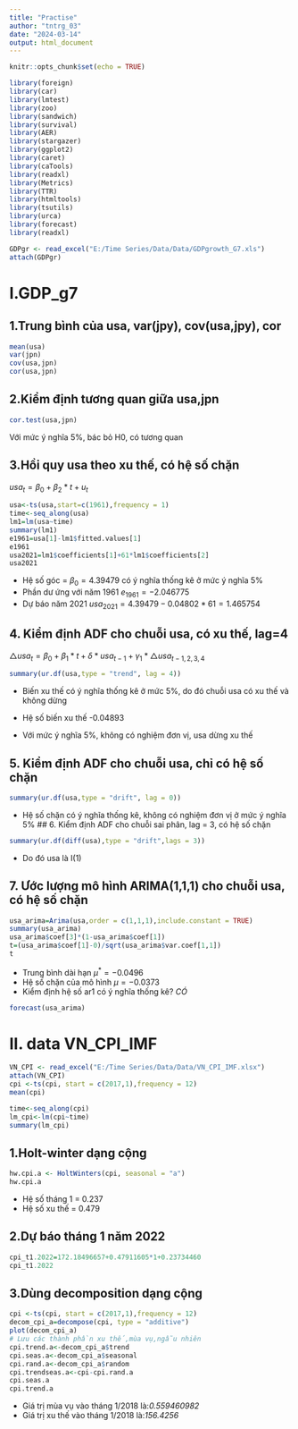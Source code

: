 ---
title: "Practise"
author: "tntrg_03"
date: "2024-03-14"
output: html_document
---

```{r setup, include=FALSE}
knitr::opts_chunk$set(echo = TRUE)
```

```{r}
library(foreign)
library(car)
library(lmtest)
library(zoo)
library(sandwich)
library(survival)
library(AER)
library(stargazer)
library(ggplot2)
library(caret)
library(caTools)
library(readxl)
library(Metrics)
library(TTR)
library(htmltools)
library(tsutils)
library(urca)
library(forecast)
library(readxl)

GDPgr <- read_excel("E:/Time Series/Data/Data/GDPgrowth_G7.xls")
attach(GDPgr)
```
# I.GDP_g7

## 1.Trung bình của usa, var(jpy), cov(usa,jpy), cor

```{r}
mean(usa)
var(jpn)
cov(usa,jpn)
cor(usa,jpn)
```

## 2.Kiểm định tương quan giữa usa,jpn

```{r}
cor.test(usa,jpn)
```

Với mức ý nghĩa 5%, bác bỏ H0, có tương quan

## 3.Hồi quy usa theo xu thế, có hệ số chặn

$usa_t=\beta_0+\beta_2*t+u_t$

```{r}
usa<-ts(usa,start=c(1961),frequency = 1)
time<-seq_along(usa)
lm1=lm(usa~time)
summary(lm1)
e1961=usa[1]-lm1$fitted.values[1]
e1961
usa2021=lm1$coefficients[1]+61*lm1$coefficients[2]
usa2021
```

-   Hệ số góc = $\beta_0=4.39479$ có ý nghĩa thống kê ở mức ý nghĩa 5%
-   Phần dư ứng với năm 1961 $e_1961=-2.046775$
-   Dự báo năm 2021 $usa_{2021}=4.39479-0.04802*61=1.465754$

## 4. Kiểm định ADF cho chuỗi usa, có xu thế, lag=4

$\triangle usa_t= \beta_0+\beta_1*t+\delta*usa_{t-1}+\gamma_1*\triangle usa_{t-1,2,3,4}$

```{r}
summary(ur.df(usa,type = "trend", lag = 4))
```

-   Biến xu thế có ý nghĩa thống kê ở mức 5%, do đó chuỗi usa có xu thế và không dừng

-   Hệ số biến xu thế -0.04893

-   Với mức ý nghĩa 5%, không có nghiệm đơn vị, usa dừng xu thế

## 5. Kiểm định ADF cho chuỗi usa, chỉ có hệ số chặn

```{r}
summary(ur.df(usa,type = "drift", lag = 0))
```

-   Hệ số chặn có ý nghĩa thống kê, không có nghiệm đơn vị ở mức ý nghĩa 5%
## 6. Kiểm định ADF cho chuỗi sai phân, lag = 3, có hệ số chặn
```{r}
summary(ur.df(diff(usa),type = "drift",lags = 3))
```
- Do đó usa là I(1)

## 7. Ước lượng mô hình ARIMA(1,1,1) cho chuỗi usa, có hệ số chặn
```{r}
usa_arima=Arima(usa,order = c(1,1,1),include.constant = TRUE)
summary(usa_arima)
usa_arima$coef[3]*(1-usa_arima$coef[1])
t=(usa_arima$coef[1]-0)/sqrt(usa_arima$var.coef[1,1])
t
```

- Trung bình dài hạn $\mu^*=-0.0496$
- Hệ số chặn của mô hình $\mu=-0.0373$
- Kiểm định hệ số ar1 có ý nghĩa thống kê? *CÓ*
```{r}
forecast(usa_arima)
```

# II. data VN_CPI_IMF
```{r}
VN_CPI <- read_excel("E:/Time Series/Data/Data/VN_CPI_IMF.xlsx")
attach(VN_CPI)
cpi <-ts(cpi, start = c(2017,1),frequency = 12)
mean(cpi)
```
```{r}
time<-seq_along(cpi)
lm_cpi<-lm(cpi~time)
summary(lm_cpi)
```
## 1.Holt-winter dạng cộng
```{r}
hw.cpi.a <- HoltWinters(cpi, seasonal = "a")
hw.cpi.a
```
- Hệ số tháng 1 = 0.237
- Hệ số xu thế = 0.479

## 2.Dự báo tháng 1 năm 2022
```{r}
cpi_t1.2022=172.18496657+0.47911605*1+0.23734460
cpi_t1.2022
```
## 3.Dùng decomposition dạng cộng
```{r}
cpi <-ts(cpi, start = c(2017,1),frequency = 12)
decom_cpi_a=decompose(cpi, type = "additive")
plot(decom_cpi_a)
# Lưu các thành phần xu thế,mùa vụ,ngẫu nhiên
cpi.trend.a<-decom_cpi_a$trend
cpi.seas.a<-decom_cpi_a$seasonal
cpi.rand.a<-decom_cpi_a$random
cpi.trendseas.a<-cpi-cpi.rand.a
cpi.seas.a
cpi.trend.a
```
- Giá trị mùa vụ vào tháng 1/2018 là:*0.559460982*
- Giá trị xu thế vào tháng 1/2018 là:*156.4256*




